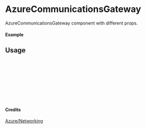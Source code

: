 
<Meta of={AzureCommunicationsGateway} title="Azure/Networking/AzureCommunicationsGateway" />

# AzureCommunicationsGateway

AzureCommunicationsGateway component with different props.

#### Example

<Canvas of={AzureCommunicationsGateway.Primary} />

## Usage

```ts
import { AzureCommunicationsGateway } from "yadl-ui";

const Example = () => {
  return (
      <AzureCommunicationsGateway />
  );
};

export default Example;
```

#### Credits
[Azure/Networking](https://learn.microsoft.com/en-us/azure/architecture/icons/)
